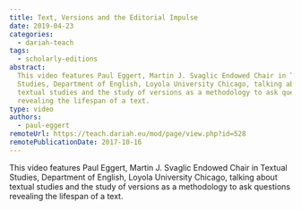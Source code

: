 ```yaml
---
title: Text, Versions and the Editorial Impulse
date: 2019-04-23
categories:
  - dariah-teach
tags:
  - scholarly-editions
abstract:
  This video features Paul Eggert, Martin J. Svaglic Endowed Chair in Textual
  Studies, Department of English, Loyola University Chicago, talking about
  textual studies and the study of versions as a methodology to ask questions
  revealing the lifespan of a text.
type: video
authors:
  - paul-eggert
remoteUrl: https://teach.dariah.eu/mod/page/view.php?id=528
remotePublicationDate: 2017-10-16
---
```


This video features Paul Eggert, Martin J. Svaglic Endowed Chair in Textual
Studies, Department of English, Loyola University Chicago, talking about textual
studies and the study of versions as a methodology to ask questions revealing
the lifespan of a text.

<VideoCard
  title="DH in Practice"
  subtitle="Text, Versions, and the Editorial Impulse"
  id="eT8R8yW8Oi4"
  image="images/paul-eggert.png"
/>
